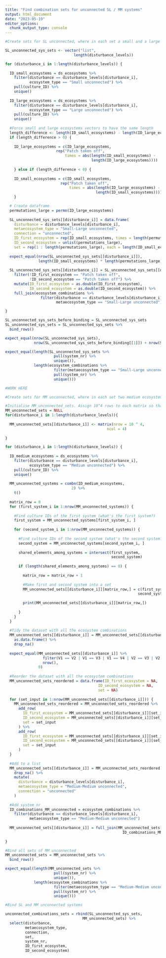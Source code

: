 ```yaml
---
title: "Find combination sets for unconnected SL / MM systems"
output: html_document
date: "2023-05-19"
editor_options: 
  chunk_output_type: console
---
```


```r

#Create sets for SL unconnected, where in each set a small and a large ecosystems are paired differently. To do so, I keep the small ecosystems on the same order and perform permutations on large ecosystems.

SL_unconnected_sys_sets <- vector("list",
                               length(disturbance_levels))

for (disturbance_i in 1:length(disturbance_levels)) {
  
  ID_small_ecosystems = ds_ecosystems %>%
    filter(disturbance == disturbance_levels[disturbance_i],
           ecosystem_type == "Small unconnected") %>%
    pull(culture_ID) %>%
    unique()
  
  ID_large_ecosystems = ds_ecosystems %>%
    filter(disturbance == disturbance_levels[disturbance_i],
           ecosystem_type == "Large unconnected") %>%
    pull(culture_ID) %>%
    unique()
  
  #Force small and large ecosystems vectors to have the same length
  length_difference <- length(ID_small_ecosystems) - length(ID_large_ecosystems)
  if (length_difference > 0) {
    
    ID_large_ecosystems = c(ID_large_ecosystems,
                       rep("Patch taken off",
                           times = abs(length(ID_small_ecosystems) - 
                                       length(ID_large_ecosystems))))
    
    } else if (length_difference < 0) {
      
    ID_small_ecosystems = c(ID_small_ecosystems,
                         rep("Patch taken off",
                             times = abs(length(ID_large_ecosystems) - 
                                         length(ID_small_ecosystems))))
    }

  # Create dataframe
  permutations_large = permn(ID_large_ecosystems)
  
  SL_unconnected_sys_sets[[disturbance_i]] = data.frame(
    disturbance = disturbance_levels[disturbance_i],
    metaecosystem_type = "Small-Large unconnected",
    connection = "unconnected",
    ID_first_ecosystem = rep(ID_small_ecosystems, times = length(permutations_large)),
    ID_second_ecosystem = unlist(permutations_large),
    set = rep(1 : length(permutations_large), each = length(ID_small_ecosystems)))
  
  expect_equal(nrow(SL_unconnected_sys_sets[[disturbance_i]]),
               length(ID_small_ecosystems) * length(permutations_large))
  
  SL_unconnected_sys_sets[[disturbance_i]] = SL_unconnected_sys_sets[[disturbance_i]] %>%
    filter(!ID_first_ecosystem == "Patch taken off",
           !ID_second_ecosystem == "Patch taken off") %>%
    mutate(ID_first_ecosystem = as.double(ID_first_ecosystem),
           ID_second_ecosystem = as.double(ID_second_ecosystem)) %>%
    full_join(ecosystem_combinations %>%
                filter(disturbance == disturbance_levels[disturbance_i], 
                       metaecosystem_type == "Small-Large unconnected")) #Add system_nr & ecosystems_combined

}

SL_unconnected_sys_sets_before_binding = SL_unconnected_sys_sets
SL_unconnected_sys_sets = SL_unconnected_sys_sets %>%
  bind_rows()
```

```r
expect_equal(nrow(SL_unconnected_sys_sets),
             nrow(SL_unconnected_sys_sets_before_binding[[1]]) + nrow(SL_unconnected_sys_sets_before_binding[[2]]))

expect_equal(length(SL_unconnected_sys_sets %>% 
                      pull(system_nr) %>% 
                      unique()),
             length(ecosystem_combinations %>%
                      filter(metaecosystem_type == "Small-Large unconnected") %>%
                      pull(system_nr) %>%
                      unique()))
```

```r

#WORK HERE

#Create sets for MM unconnected, where in each set two medium ecosystems small are paired differently. To do so, I ... 

#Initialise MM_unconnected_sets. Assign 10^4 rows to each matrix so that we have enough rows not to run out of them when we try to assign values to them. Assign 4 columns which will include culture_ID of the first system, second culture_ID of the fist system, culture_ID of the second system, and second culture_ID of the second system.  
MM_unconnected_sets = NULL
for(disturbance_i in 1:length(disturbance_levels)){
  
  MM_unconnected_sets[[disturbance_i]] <- matrix(nrow = 10 ^ 4, 
                                              ncol = 4)
  
}

for (disturbance_i in 1:length(disturbance_levels)) {
  
  ID_medium_ecosystems = ds_ecosystems %>%
    filter(disturbance == disturbance_levels[disturbance_i],
           ecosystem_type == "Medium unconnected") %>%
    pull(culture_ID) %>%
    unique()
  
  MM_unconnected_systems = combn(ID_medium_ecosystems, 
                              2) %>%
    t()
  
  matrix_row = 0
  for (first_system_i in 1:nrow(MM_unconnected_systems)) {
    
    #Find culture IDs of the first system (what's the first system?)
    first_system = MM_unconnected_systems[first_system_i, ]
    
    for (second_system_i in 1:nrow(MM_unconnected_systems)) {
      
      #Find culture IDs of the second system (what's the second system?)
      second_system = MM_unconnected_systems[second_system_i, ]
      
      shared_elements_among_systems = intersect(first_system,
                                                second_system)
      
      if (length(shared_elements_among_systems) == 0) {
        
        matrix_row = matrix_row + 1
        
        #Make first and second system into a set
        MM_unconnected_sets[[disturbance_i]][matrix_row,] = c(first_system,
                                                            second_system)
        
        print(MM_unconnected_sets[[disturbance_i]][matrix_row,])
        
      }
    }
  }
  
  #Tidy the dataset with all the ecosystem combinations
  MM_unconnected_sets[[disturbance_i]] = MM_unconnected_sets[[disturbance_i]] %>%
    as.data.frame() %>%
    drop_na()
  
  expect_equal(MM_unconnected_sets[[disturbance_i]] %>% 
                 filter(V1 == V2 | V1 == V3 | V1 == V4 | V2 == V3 | V2 == V4 | V3 == V4) %>% 
                 nrow(),
               0)
  
  #Reorder the dataset with all the ecosystem combinations
  MM_unconnected_sets_reordered = data.frame(ID_first_ecosystem = NA,
                                          ID_second_ecosystem = NA,
                                          set = NA)
  
  for (set_input in 1:nrow(MM_unconnected_sets[[disturbance_i]])) {
    MM_unconnected_sets_reordered = MM_unconnected_sets_reordered %>%
      add_row(
        ID_first_ecosystem = MM_unconnected_sets[[disturbance_i]][set_input, 1],
        ID_second_ecosystem = MM_unconnected_sets[[disturbance_i]][set_input, 2],
        set = set_input
      ) %>%
      add_row(
        ID_first_ecosystem = MM_unconnected_sets[[disturbance_i]][set_input, 3],
        ID_second_ecosystem = MM_unconnected_sets[[disturbance_i]][set_input, 4],
        set = set_input
      )
  }
  
  #Add to a list
  MM_unconnected_sets[[disturbance_i]] = MM_unconnected_sets_reordered %>%
    drop_na() %>%
    mutate(
      disturbance = disturbance_levels[disturbance_i],
      metaecosystem_type = "Medium-Medium unconnected",
      connection = "unconnected"
    )
  
  #Add system nr
  ID_combinations_MM_unconnected = ecosystem_combinations %>%
    filter(disturbance == disturbance_levels[disturbance_i],
           metaecosystem_type == "Medium-Medium unconnected")
  
  MM_unconnected_sets[[disturbance_i]] = full_join(MM_unconnected_sets[[disturbance_i]],
                                                     ID_combinations_MM_unconnected)
  
}

#Bind all sets of MM unconnected
MM_unconnected_sets = MM_unconnected_sets %>%
  bind_rows()
```

```r
expect_equal(length(MM_unconnected_sets %>%
                      pull(system_nr) %>%
                      unique()),
             length(ecosystem_combinations %>%
                      filter(metaecosystem_type == "Medium-Medium unconnected") %>%
                      pull(system_nr) %>%
                      unique()))
```

```r

#Bind SL and MM unconnected systems

unconnected_combinations_sets = rbind(SL_unconnected_sys_sets, 
                                   MM_unconnected_sets) %>%
  select(disturbance,
         metaecosystem_type,
         connection,
         set,
         system_nr,
         ID_first_ecosystem,
         ID_second_ecosystem)
```
